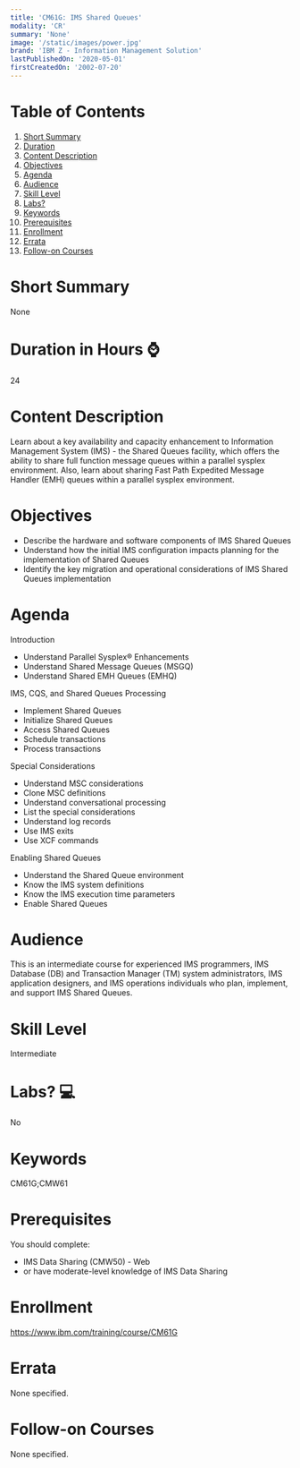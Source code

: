 ```yaml
---
title: 'CM61G: IMS Shared Queues'
modality: 'CR'
summary: 'None'
image: '/static/images/power.jpg'
brand: 'IBM Z - Information Management Solution'
lastPublishedOn: '2020-05-01'
firstCreatedOn: '2002-07-20'
---
```

# Table of Contents
1.  [Short Summary](#short-summary)
2.  [Duration](#duration-in-hours-)
3.  [Content Description](#content-description)
4.  [Objectives](#objectives)
5.  [Agenda](#agenda)
6.  [Audience](#audience)
7.  [Skill Level](#skill-level)
8.  [Labs?](#labs-)
9.  [Keywords](#keywords)
10. [Prerequisites](#prerequisites)
11. [Enrollment](#enrollment)
12. [Errata](#errata)
13. [Follow-on Courses](#follow-on-courses)

# Short Summary
None

# Duration in Hours ⌚
24

# Content Description
<p>Learn about a key availability and capacity enhancement to Information Management System (IMS) - the Shared Queues facility, which offers the ability to share full function message queues within a parallel sysplex environment. Also, learn about sharing Fast Path Expedited Message Handler (EMH) queues within a parallel sysplex environment.</p>

# Objectives
<ul><li>Describe the hardware and software components of IMS Shared Queues
</li><li>Understand how the initial IMS configuration impacts planning for the implementation of Shared Queues
</li><li>Identify the key migration and operational considerations of IMS Shared Queues implementation</li></ul>

# Agenda
<p>Introduction</p><ul><li>Understand Parallel Sysplex® Enhancements</li><li>Understand Shared Message Queues (MSGQ)</li><li>Understand Shared EMH Queues (EMHQ)</li></ul><p>IMS, CQS, and Shared Queues Processing</p><ul><li>Implement Shared Queues</li><li>Initialize Shared Queues</li><li>Access Shared Queues</li><li>Schedule transactions</li><li>Process transactions</li></ul><p>Special Considerations</p><ul><li>Understand MSC considerations</li><li>Clone MSC definitions</li><li>Understand conversational processing</li><li>List the special considerations</li><li>Understand log records</li><li>Use IMS exits</li><li>Use XCF commands</li></ul><p>Enabling Shared Queues</p><ul><li>Understand the Shared Queue environment</li><li>Know the IMS system definitions</li><li>Know the IMS execution time parameters</li><li>Enable Shared Queues</li></ul>

# Audience
<p>This is an intermediate course for experienced IMS programmers, IMS Database (DB) and Transaction Manager (TM) system administrators, IMS application designers, and IMS operations individuals who plan, implement, and support IMS Shared Queues.</p>

# Skill Level
Intermediate

# Labs? 💻
No

# Keywords
CM61G;CMW61

# Prerequisites
<p>You should complete:
</p><ul><li>IMS Data Sharing (CMW50) - Web 
</li><li>or have moderate-level knowledge of IMS Data Sharing</li></ul>

# Enrollment
https://www.ibm.com/training/course/CM61G

# Errata
None specified.

# Follow-on Courses
None specified.

